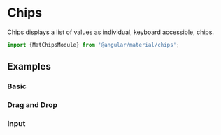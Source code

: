 <!-- Chips-Documentation.mdx -->


# Chips

Chips displays a list of values as individual, keyboard accessible, chips.

```ts filename="app.module.ts"
import {MatChipsModule} from '@angular/material/chips';

```

 ## Examples

### Basic 
<Story id="angular-material-chips--basic" />

### Drag and Drop 
<Story id="angular-material-chips--drag" />

### Input 
<Story id="angular-material-chips--input" />


